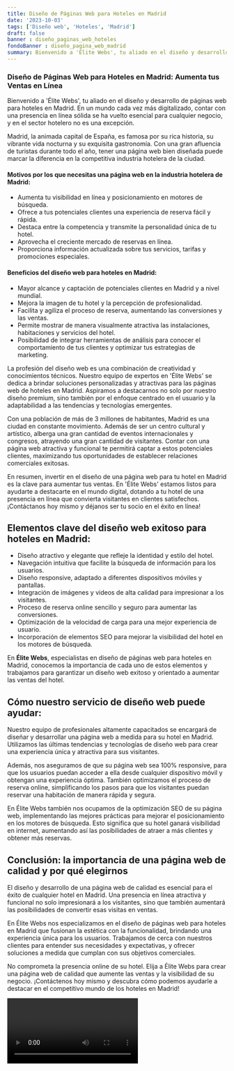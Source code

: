 ```yaml
---
title: Diseño de Páginas Web para Hoteles en Madrid
date: '2023-10-03'
tags: ['Diseño web', 'Hoteles', 'Madrid']
draft: false
banner : diseño_paginas_web_hoteles
fondoBanner : diseño_pagina_web_madrid
summary: Bienvenido a 'Élite Webs', tu aliado en el diseño y desarrollo de páginas web para hoteles en Madrid. En un mundo cada vez más digitalizado, contar con una presencia en línea sólida se ha vuelto esencial para cualquier negocio, y en el sector hotelero no es una excepción. 
---
```


### Diseño de Páginas Web para Hoteles en Madrid: Aumenta tus Ventas en Línea

Bienvenido a 'Élite Webs', tu aliado en el diseño y desarrollo de páginas web para hoteles en Madrid. En un mundo cada vez más digitalizado, contar con una presencia en línea sólida se ha vuelto esencial para cualquier negocio, y en el sector hotelero no es una excepción. 

Madrid, la animada capital de España, es famosa por su rica historia, su vibrante vida nocturna y su exquisita gastronomía. Con una gran afluencia de turistas durante todo el año, tener una página web bien diseñada puede marcar la diferencia en la competitiva industria hotelera de la ciudad. 

#### Motivos por los que necesitas una página web en la industria hotelera de Madrid:

- Aumenta tu visibilidad en línea y posicionamiento en motores de búsqueda.
- Ofrece a tus potenciales clientes una experiencia de reserva fácil y rápida.
- Destaca entre la competencia y transmite la personalidad única de tu hotel.
- Aprovecha el creciente mercado de reservas en línea.
- Proporciona información actualizada sobre tus servicios, tarifas y promociones especiales.

#### Beneficios del diseño web para hoteles en Madrid:

- Mayor alcance y captación de potenciales clientes en Madrid y a nivel mundial.
- Mejora la imagen de tu hotel y la percepción de profesionalidad.
- Facilita y agiliza el proceso de reserva, aumentando las conversiones y las ventas.
- Permite mostrar de manera visualmente atractiva las instalaciones, habitaciones y servicios del hotel.
- Posibilidad de integrar herramientas de análisis para conocer el comportamiento de tus clientes y optimizar tus estrategias de marketing.

La profesión del diseño web es una combinación de creatividad y conocimientos técnicos. Nuestro equipo de expertos en 'Élite Webs' se dedica a brindar soluciones personalizadas y atractivas para las páginas web de hoteles en Madrid. Aspiramos a destacarnos no solo por nuestro diseño premium, sino también por el enfoque centrado en el usuario y la adaptabilidad a las tendencias y tecnologías emergentes.

Con una población de más de 3 millones de habitantes, Madrid es una ciudad en constante movimiento. Además de ser un centro cultural y artístico, alberga una gran cantidad de eventos internacionales y congresos, atrayendo una gran cantidad de visitantes. Contar con una página web atractiva y funcional te permitirá captar a estos potenciales clientes, maximizando tus oportunidades de establecer relaciones comerciales exitosas.

En resumen, invertir en el diseño de una página web para tu hotel en Madrid es la clave para aumentar tus ventas. En 'Élite Webs' estamos listos para ayudarte a destacarte en el mundo digital, dotando a tu hotel de una presencia en línea que convierta visitantes en clientes satisfechos. ¡Contáctanos hoy mismo y déjanos ser tu socio en el éxito en línea!

<GifSeo />

<Cta />

## Elementos clave del diseño web exitoso para hoteles en Madrid:

- Diseño atractivo y elegante que refleje la identidad y estilo del hotel.
- Navegación intuitiva que facilite la búsqueda de información para los usuarios.
- Diseño responsive, adaptado a diferentes dispositivos móviles y pantallas.
- Integración de imágenes y videos de alta calidad para impresionar a los visitantes.
- Proceso de reserva online sencillo y seguro para aumentar las conversiones.
- Optimización de la velocidad de carga para una mejor experiencia de usuario.
- Incorporación de elementos SEO para mejorar la visibilidad del hotel en los motores de búsqueda.

En **Élite Webs**, especialistas en diseño de páginas web para hoteles en Madrid, conocemos la importancia de cada uno de estos elementos y trabajamos para garantizar un diseño web exitoso y orientado a aumentar las ventas del hotel.

## Cómo nuestro servicio de diseño web puede ayudar:

Nuestro equipo de profesionales altamente capacitados se encargará de diseñar y desarrollar una página web a medida para su hotel en Madrid. Utilizamos las últimas tendencias y tecnologías de diseño web para crear una experiencia única y atractiva para sus visitantes.

Además, nos aseguramos de que su página web sea 100% responsive, para que los usuarios puedan acceder a ella desde cualquier dispositivo móvil y obtengan una experiencia óptima. También optimizamos el proceso de reserva online, simplificando los pasos para que los visitantes puedan reservar una habitación de manera rápida y segura.

En Élite Webs también nos ocupamos de la optimización SEO de su página web, implementando las mejores prácticas para mejorar el posicionamiento en los motores de búsqueda. Esto significa que su hotel ganará visibilidad en internet, aumentando así las posibilidades de atraer a más clientes y obtener más reservas.

## Conclusión: la importancia de una página web de calidad y por qué elegirnos

El diseño y desarrollo de una página web de calidad es esencial para el éxito de cualquier hotel en Madrid. Una presencia en línea atractiva y funcional no solo impresionará a los visitantes, sino que también aumentará las posibilidades de convertir esas visitas en ventas.

En Élite Webs nos especializamos en el diseño de páginas web para hoteles en Madrid que fusionan la estética con la funcionalidad, brindando una experiencia única para los usuarios. Trabajamos de cerca con nuestros clientes para entender sus necesidades y expectativas, y ofrecer soluciones a medida que cumplan con sus objetivos comerciales.

No comprometa la presencia online de su hotel. Elija a Élite Webs para crear una página web de calidad que aumente las ventas y la visibilidad de su negocio. ¡Contáctenos hoy mismo y descubra cómo podemos ayudarle a destacar en el competitivo mundo de los hoteles en Madrid!

<Video />

<CtaBot job='Hoteles' city='Madrid'/>

<Gmaps query='Madrid+españa+maps' />